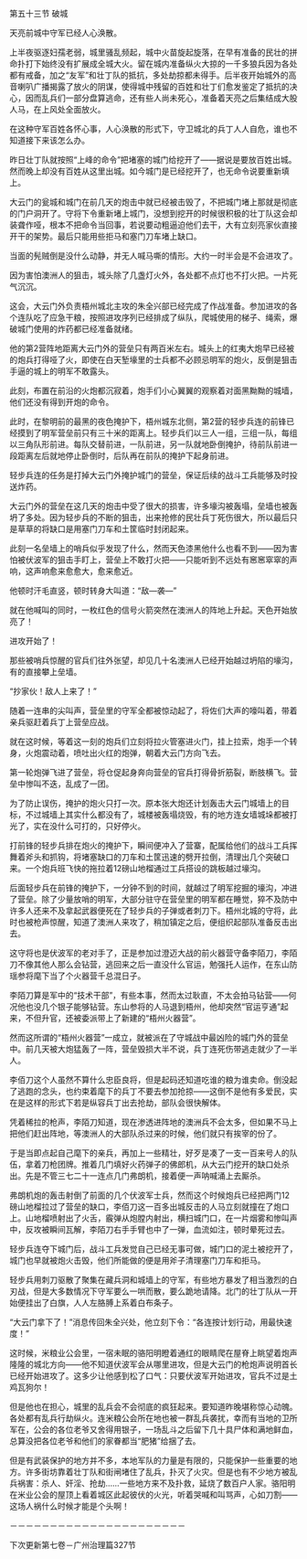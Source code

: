 

第五十三节 破城

天亮前城中守军已经人心涣散。

上半夜驱逐妇孺老弱，城里骚乱频起，城中火苗旋起旋落，在早有准备的民壮的拼命扑打下始终没有扩展成全城大火。留在城内准备纵火大掠的一千多狼兵因为各处都有戒备，加之“友军”和壮丁队的抵抗，多处劫掠都未得手。后半夜开始城外的高音喇叭广播揭露了放火的阴谋，使得城中残留的百姓和壮丁们愈发鉴定了抵抗的决心，因而乱兵们一部分盘算逃命，还有些人尚未死心，准备着天亮之后集结成大股人马，在上风处全面放火。

在这种守军百姓各怀心事，人心涣散的形式下，守卫城北的兵丁人人自危，谁也不知道接下来该怎么办。

昨日壮丁队就按照“上峰的命令”把堵塞的城门给挖开了――据说是要放百姓出城。然而晚上却没有百姓从这里出城。如今城门是已经挖开了，也无命令说要重新填上。

大云门的瓮城和城门在前几天的炮击中就已经被击毁了，不把城门堵上那就是彻底的门户洞开了。守将下令重新堵上城门，没想到挖开的时候很积极的壮丁队这会却装聋作哑，根本不把命令当回事，若说要动粗逼迫他们去干，大有立刻亮家伙直接开干的架势。最后只能用些拒马和塞门刀车堵上缺口。

当面的髡贼倒是没什么动静，并无人喊马嘶的情形。大约一时半会是不会进攻了。

因为害怕澳洲人的狙击，城头除了几盏灯火外，各处都不点灯也不打火把。一片死气沉沉。

这会，大云门外负责梧州城北主攻的朱全兴部已经完成了作战准备。参加进攻的各个连队吃了应急干粮，按照进攻序列已经排成了纵队，爬城使用的梯子、绳索，爆破城门使用的炸药都已经准备就绪。

他的第2营阵地距离大云门外的营垒只有两百米左右。城头上的红夷大炮早已经被的炮兵打得哑了火，即使在白天堑壕里的士兵都不必顾忌明军的炮火，反倒是狙击手逼的城上的明军不敢露头。

此刻，布置在前沿的火炮都沉寂着，炮手们小心翼翼的观察着对面黑黝黝的城墙，他们还没有得到开炮的命令。

此时，在黎明前的最黑的夜色掩护下，梧州城东北侧，第2营的轻步兵连的前锋已经摸到了明军营垒前只有三十米的距离上。轻步兵们以三人一组，三组一队，每组以三角队形前进。每队交替前进，一队前进，另一队就地卧倒掩护，待前队前进一段距离左后就地停止卧倒时，后队再在前队的掩护下起身前进。

轻步兵连的任务是打掉大云门外掩护城门的营垒，保证后续的战斗工兵能够及时投送炸药。

大云门外的营垒在这几天的炮击中受了很大的损害，许多壕沟被轰塌，垒墙也被轰坍了多处。因为轻步兵的不断的狙击，出来抢修的民壮兵丁死伤很大，所以最后只是草草的将缺口是用塞门刀车和土筐临时封闭起来。

此刻一名垒墙上的哨兵似乎发现了什么，然而天色漆黑他什么也看不到――因为害怕被伏波军的狙击手盯上，营垒上不敢打火把――只能听到不远处有窸窸窣窣的声响，这声响愈来愈愈大，愈来愈近。

他顿时汗毛直竖，顿时转身大叫道：“敌―袭―”

就在他喊叫的同时，一枚红色的信号火箭突然在澳洲人的阵地上升起。天色开始放亮了！

进攻开始了！

那些被哨兵惊醒的官兵们往外张望，却见几十名澳洲人已经开始越过坍陷的壕沟，有的直接攀上垒墙。

“抄家伙！敌人上来了！”

随着一连串的尖叫声，营垒里的守军全都被惊动起了，将佐们大声的嚎叫着，带着亲兵驱赶着兵丁上营垒应战。

就在这时候，等着这一刻的炮兵们立刻将拉火管塞进火门，挂上拉索，炮手一个转身，火炮震动着，喷吐出火红的炮弹，朝着大云门方向飞去。

第一轮炮弹飞进了营垒，将仓促起身奔向营垒的官兵打得骨折筋裂，断肢横飞。营垒中惨叫不迭，乱成了一团。

为了防止误伤，掩护的炮火只打一次。原本张大炮还计划轰击大云门城墙上的目标，不过城墙上其实什么都没有了，城楼被轰塌烧毁，有的地方连女墙城垛都被打光了，实在没什么可打的，只好停火。

打前锋的轻步兵排在炮火的掩护下，瞬间便冲入了营寨，配属给他们的战斗工兵挥舞着斧头和抓钩，将堵塞缺口的刀车和土筐迅速的劈开拉倒，清理出几个突破口来。一个炮兵班飞快的拖拉着12磅山地榴通过工兵搭设的跳板越过壕沟。

后面轻步兵在前锋的掩护下，一分钟不到的时间，就越过了明军挖掘的壕沟，冲进了营垒。除了少量放哨的明军，大部分驻守在营垒里的明军都在睡觉，猝不及防中许多人还来不及拿起武器便死在了轻步兵的子弹或者刺刀下。梧州北城的守将，此时也被枪声惊醒，知道了澳洲人来攻了，稍加镇定之后，便组织起部队准备反击出去。

这守将也是伏波军的老对手了，正是参加过澄迈大战的前火器营守备李陌刀，李陌刀不像其他人那么会钻营，逃回来之后一直没什么官运，勉强托人运作，在东山防瑶参将麾下当了个火器营千总混日子。

李陌刀算是军中的“技术干部”，有些本事，然而太过耿直，不太会拍马钻营――何况他也没几个银子能够钻营。东山参将的人马退到梧州，他却突然“官运亨通”起来，不但升官，还被委派带上了新建的“梧州火器营”。

然而这所谓的“梧州火器营”一成立，就被派在了守城战中最凶险的城门外的营垒中。前几天被大炮猛轰了一阵，营垒毁损大半不说，兵丁连死伤带逃走就少了一半人。

李佰刀这个人虽然不算什么忠臣良将，但是起码还知道吃谁的粮为谁卖命。倒没起了逃跑的念头，也约束着麾下的兵丁不要去参加抢掠――这倒不是他有多爱民，实在是这样的形式下若是纵容兵丁出去抢劫，部队会很快解体。

凭着稀拉的枪声，李陌刀知道，现在渗透进阵地的澳洲兵不会太多，但如果不马上把他们赶出阵地，等澳洲人的大部队杀过来的时候，他们就只有挨宰的份了。

于是当即点起自己麾下的亲兵，再加上一些精壮，好歹是凑了一支一百来号人的队伍，拿着刀枪团牌。推着几门填好火药弹子的佛郎机，从大云门挖开的缺口处杀出。先是不管三七二十一连点几门弗朗机，接着便一声呐喊涌上去厮杀。

弗朗机炮的轰击射倒了前面的几个伏波军士兵，然而这个时候炮兵已经把两门12磅山地榴拉过了营垒的缺口，李佰刀这一百多出城反击的人马立刻就撞在了炮口上。山地榴喷射出了火舌，霰弹从炮膛内射出，横扫城门口，在一片烟雾和惨叫声中，反攻被瞬间瓦解，李陌刀右手手臂也中了一弹，血流如注，顿时晕死过去。

轻步兵连夺下城门后，战斗工兵发觉自己已经无事可做，城门口的泥土被挖开了，城门也早就被炮火击毁，他们所能做的便是用斧子清理塞门刀车和拒马。

轻步兵用刺刀驱散了聚集在藏兵洞和城墙上的守军，有些地方暴发了相当激烈的白刃战，但是大多数情况下守军要么一哄而散，要么跪地请降。北门的壮丁队从一开始便挂出了白旗，人人左胳膊上系着白布条子。

“大云门拿下了！”消息传回朱全兴处，他立刻下令：“各连按计划行动，用最快速度！”

这时候，米粮业公会里，一宿未眠的骆阳明瞪着通红的眼睛爬在屋脊上眺望着炮声隆隆的城北方向――他不知道伏波军会从哪里进攻，但是大云门的枪炮声说明首长已经开始进攻了。这多少让他感到松了口气：只要伏波军开始进攻，官兵不过是土鸡瓦狗尔！

但是他也在担心，城里的乱兵会不会彻底的疯狂起来。要知道昨晚堪称惊心动魄。各处都有乱兵行劫纵火。连米粮公会所在地也被一群乱兵袭扰，幸而有当地的卫所军在，公会的各位老爷又舍得用银子，一场乱斗之后留下几十具尸体和满地鲜血，总算没把各位老爷和他们的家眷都当“肥猪”给捆了去。

但是有武装保护的地方并不多，本地军队的力量是有限的，只能保护一些重要的地方。许多街坊靠着壮丁队和街闸堵住了乱兵，扑灭了火灾。但是也有不少地方被乱兵祸害：杀人、奸淫、抢劫……一些地方来不及扑救，延烧了数百户人家。骆阳明在米业公会的屋顶上看着城区此起彼伏的火光，听着哭喊和叫骂声，心如刀割――这场人祸什么时候才能是个头啊！

－－－－－－－－－－－－－－－－－－－－－－

下次更新第七卷－广州治理篇327节

